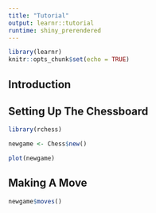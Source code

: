 ```yaml
---
title: "Tutorial"
output: learnr::tutorial
runtime: shiny_prerendered
---
```


```r
library(learnr)
knitr::opts_chunk$set(echo = TRUE)
```


## Introduction

## Setting Up The Chessboard

```r
library(rchess)

newgame <- Chess$new()

plot(newgame)
```

## Making A Move

```r
newgame$moves()
```

